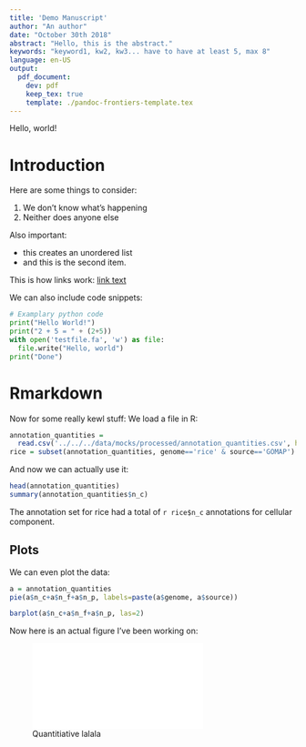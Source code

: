 ```yaml
---
title: 'Demo Manuscript'
author: "An author"
date: "October 30th 2018"
abstract: "Hello, this is the abstract."
keywords: "keyword1, kw2, kw3... have to have at least 5, max 8"
language: en-US
output:
  pdf_document:
    dev: pdf
    keep_tex: true
    template: ./pandoc-frontiers-template.tex
---
```


Hello, world!

# Introduction
Here are some things to consider:

1. We don't know what's happening
2. Neither does anyone else

Also important:

- this creates an unordered list
- and this is the second item.


This is how links work: [link text](https://example.com/)

We can also include code snippets:
```python
# Examplary python code
print("Hello World!")
print("2 + 5 = " + (2+5))
with open('testfile.fa', 'w') as file:
  file.write("Hello, world")
print("Done")
```

# Rmarkdown
Now for some really kewl stuff: We load a file in R:

```r
annotation_quantities = 
  read.csv('../../../data/mocks/processed/annotation_quantities.csv', header=T)
rice = subset(annotation_quantities, genome=='rice' & source=='GOMAP')
```

And now we can actually use it:
```r
head(annotation_quantities)
summary(annotation_quantities$n_c)
```

The annotation set for rice had a total of `r rice$n_c` annotations for cellular component.


## Plots
We can even plot the data:
```r
a = annotation_quantities
pie(a$n_c+a$n_f+a$n_p, labels=paste(a$genome, a$source))
```

```r
barplot(a$n_c+a$n_f+a$n_p, las=2)
```

Now here is an actual figure I've been working on:

![Quantitiative lalala](../../../reports/figures/annotation_quantities.pdf)
